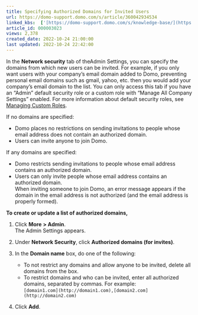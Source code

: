 ```yaml
---
title: Specifying Authorized Domains for Invited Users
url: https://domo-support.domo.com/s/article/360042934534
linked_kbs:  ['[https://domo-support.domo.com/s/knowledge-base/](https://domo-support.domo.com/s/knowledge-base/)', '[https://domo-support.domo.com/s/](https://domo-support.domo.com/s/)', '[https://domo-support.domo.com/s/topic/0TO5w000000ZamlGAC](https://domo-support.domo.com/s/topic/0TO5w000000ZamlGAC)', '[https://domo-support.domo.com/s/topic/0TO5w000000ZandGAC](https://domo-support.domo.com/s/topic/0TO5w000000ZandGAC)', '[https://domo-support.domo.com/s/article/360043438973](https://domo-support.domo.com/s/article/360043438973)', '[https://domo-support.domo.com/s/article/360042934534](https://domo-support.domo.com/s/article/360042934534)', '[https://domo-support.domo.com/s/topic/0TO5w000000ZandGAC/domo-security-options](https://domo-support.domo.com/s/topic/0TO5w000000ZandGAC/domo-security-options)', '[https://domo-support.domo.com/s/article/360043429933](https://domo-support.domo.com/s/article/360043429933)', '[https://domo-support.domo.com/s/article/360043429953](https://domo-support.domo.com/s/article/360043429953)', '[https://domo-support.domo.com/s/article/360042925494](https://domo-support.domo.com/s/article/360042925494)', '[https://domo-support.domo.com/s/article/360043429913](https://domo-support.domo.com/s/article/360043429913)', '[https://domo-support.domo.com/s/article/4408174643607](https://domo-support.domo.com/s/article/4408174643607)', '[https://domo-support.domo.com/s/login/](https://domo-support.domo.com/s/login/)']
article_id: 000003023
views: 2,378
created_date: 2022-10-24 21:00:00
last updated: 2022-10-24 22:42:00
---
```




In the **Network security** tab of theAdmin Settings, you can specify the domains from which new users can be invited. For example, if you only want users with your company's email domain added to Domo, preventing personal email domains such as gmail, yahoo, etc. then you would add your company's email domain to the list. You can only access this tab if you have an "Admin" default security role or a custom role with "Manage All Company Settings" enabled. For more information about default security roles, see [Managing Custom Roles](/s/article/360043438973 "Security Role Reference").


If no domains are specified:


* Domo places no restrictions on sending invitations to people whose email address does not contain an authorized domain.
* Users can invite anyone to join Domo.


If any domains are specified:


* Domo restricts sending invitations to people whose email address contains an authorized domain.
* Users can only invite people whose email address contains an authorized domain.  
When inviting someone to join Domo, an error message appears if the domain in the email address is not authorized (and the email address is properly formed).


**To create or update a list of authorized domains,**


1. Click **More** **> Admin**.  
The Admin Settings appears.
2. Under **Network S****ecurity**, click **Authorized domains (for invites)**.
3. In the **Domain name** box, do one of the following:


	* To not restrict any domains and allow anyone to be invited, delete all domains from the box.
	* To restrict domains and who can be invited, enter all authorized domains, separated by commas. For example:  
	`[domain1.com](http://domain1.com),[domain2.com](http://domain2.com)`
4. Click **Add**.
